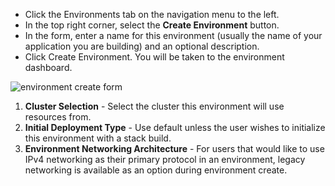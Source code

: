 * Click the Environments tab on the navigation menu to the left.
* In the top right corner, select the **Create Environment** button.
* In the form, enter a name for this environment (usually the name of your application you are building) and an optional description.
* Click Create Environment. You will be taken to the environment dashboard.

![environment create form](https://static.cycle.io/docs/environments/env-create-markup.png)
1. **Cluster Selection** - Select the cluster this environment will use resources from.
2. **Initial Deployment Type** - Use default unless the user wishes to initialize this environment with a stack build.
3. **Environment Networking Architecture** - For users that would like to use IPv4 networking as their primary protocol in an environment, legacy networking is available as an option during environment create.




